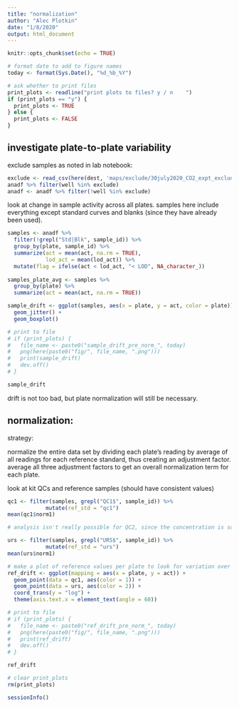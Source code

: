 ```yaml
---
title: "normalization"
author: "Alec Plotkin"
date: "1/8/2020"
output: html_document
---
```


```r
knitr::opts_chunk$set(echo = TRUE)
```

```r
# format date to add to figure names
today <- format(Sys.Date(), "%d_%b_%Y")

# ask whether to print files
print_plots <- readline("print plots to files? y / n    ")
if (print_plots == "y") {
  print_plots <- TRUE
} else {
  print_plots <- FALSE
}
```

## investigate plate-to-plate variability

exclude samples as noted in lab notebook:

```r
exclude <- read_csv(here(dest, 'maps/exclude/30july2020_CO2_expt_exclude.csv'))$`Exclude:`
anadf %>% filter(well %in% exclude)
anadf <- anadf %>% filter(!well %in% exclude)
```

look at change in sample activity across all plates. samples here include everything except standard curves and blanks (since they have already been used).

```r
samples <- anadf %>%
  filter(!grepl("Std|Blk", sample_id)) %>%
  group_by(plate, sample_id) %>%
  summarize(act = mean(act, na.rm = TRUE),
            lod_act = mean(lod_act)) %>%
  mutate(flag = ifelse(act < lod_act, "< LOD", NA_character_))
            
samples_plate_avg <- samples %>% 
  group_by(plate) %>%
  summarize(act = mean(act, na.rm = TRUE))

sample_drift <- ggplot(samples, aes(x = plate, y = act, color = plate)) +
  geom_jitter() +
  geom_boxplot()

# print to file
# if (print_plots) {
#   file_name <- paste0("sample_drift_pre_norm_", today)
#   png(here(paste0("fig/", file_name, ".png")))
#   print(sample_drift)
#   dev.off()
# }

sample_drift
```

drift is not too bad, but plate normalization will still be necessary. 

## normalization:

strategy:

normalize the entire data set by dividing each plate's reading by average of all readings for each reference standard, thus creating an adjustment factor. average all three adjustment factors to get an overall normalization term for each plate. 

look at kit QCs and reference samples (should have consistent values)

```r
qc1 <- filter(samples, grepl("QC1$", sample_id)) %>%
            mutate(ref_std = "qc1")
mean(qc1$norm1)

# analysis isn't really possible for QC2, since the concentration is so much higher than what is machine readable. some plates have diluted versions, but we won't deal with that here

urs <- filter(samples, grepl("URS$", sample_id)) %>% 
            mutate(ref_std = "urs")
mean(urs$norm1)

# make a plot of reference values per plate to look for variation over time
ref_drift <- ggplot(mapping = aes(x = plate, y = act)) +
  geom_point(data = qc1, aes(color = 1)) +
  geom_point(data = urs, aes(color = 2)) +
  coord_trans(y = "log") +
  theme(axis.text.x = element_text(angle = 60))

# print to file
# if (print_plots) {
#   file_name <- paste0("ref_drift_pre_norm_", today)
#   png(here(paste0("fig/", file_name, ".png")))
#   print(ref_drift)
#   dev.off()
# }

ref_drift
```


```r
# clear print_plots
rm(print_plots)

sessionInfo()
```